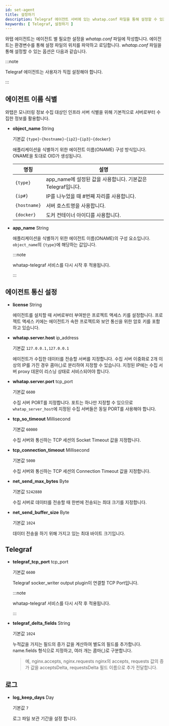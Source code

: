 ```yaml
---
id: set-agent
title: 설정하기
description: Telegraf 에이전트 서버에 있는 whatap.conf 파일을 통해 설정할 수 있는 옵션에 대해 알아봅니다.
keywords: [ Telegraf, 설정하기 ]
---
```


와탭 에이전트는 에이전트 별 필요한 설정을 *whatap.conf* 파일에 작성합니다. 에이전트는 환경변수를 통해 설정 파일의 위치를 파악하고 로딩합니다. *whatap.conf* 파일을 통해 설정할 수 있는 옵션은 다음과 같습니다.

:::note

Telegraf 에이전트는 사용자가 직접 설정해야 합니다.

:::

## 에이전트 이름 식별

와탭은 모니터링 정보 수집 대상인 인프라 서버 식별을 위해 기본적으로 서버로부터 수집한 정보를 활용합니다. 


<Agentnamewarning />

* **object_name** <span class='type'>String</span>

  기본값 `{type}`-`{hostname}`-`{ip2}`-`{ip3}`-`{docker}`

  애플리케이션을 식별하기 위한 에이전트 이름(ONAME) 구성 방식입니다. ONAME을 토대로 OID가 생성됩니다.

  | 명칭       | 설명                                                        |
  | ---------- | ----------------------------------------------------------- |
  | `{type}`     | app_name에 설정된 값을 사용합니다. 기본값은 Telegraf입니다. |
  | `{ip#}`      | IP를 나누었을 때 #번째 자리를 사용합니다.                   |
  | `{hostname}` | 서버 호스트명을 사용합니다.                                 |
  | `{docker}`   | 도커 컨테이너 아이디를 사용합니다.                          |

* **app_name** <span class='type'>String</span>

  애플리케이션을 식별하기 위한 에이전트 이름(ONAME)의 구성 요소입니다. `object_name`의 `{type}`에 해당하는 값입니다.

  :::note

  whatap-telegraf 서비스를 다시 시작 후 적용됩니다.

  :::

## 에이전트 통신 설정

* **license** <span class='type'>String</span>

  에이전트를 설치할 때 서버로부터 부여받은 프로젝트 액세스 키를 설정합니다. 프로젝트 액세스 키에는 에이전트가 속한 프로젝트와 보안 통신을 위한 암호 키를 포함하고 있습니다.

* **whatap.server.host** <span class='type'>ip_address</span>

  기본값 `127.0.0.1,127.0.0.1`

  에이전트가 수집한 데이터를 전송할 서버를 지정합니다. 수집 서버 이중화로 2개 이상의 IP를 가진 경우 콤마(,)로 분리하여 지정할 수 있습니다. 지정된 IP에는 수집 서버 proxy 데몬이 리스닝 상태로 서비스되어야 합니다.

* **whatap.server.port** <span class='type'>tcp_port</span>

  기본값 `6600`

  수집 서버 PORT를 지정합니다. 포트는 하나만 지정할 수 있으므로 `whatap_server_host`에 지정된 수집 서버들은 동일 PORT를 사용해야 합니다.

* **tcp_so_timeout** <span class='type'>Millisecond</span>

  기본값 `60000`

  수집 서버와 통신하는 TCP 세션의 Socket Timeout 값을 지정합니다.

* **tcp_connection_timeout** <span class='type'>Millisecond</span>

  기본값 `5000`

  수집 서버와 통신하는 TCP 세션의 Connection Timeout 값을 지정합니다.

* **net_send_max_bytes** <span class='type'>Byte</span>

  기본값 `5242880`

  수집 서버로 데이터를 전송할 때 한번에 전송되는 최대 크기를 지정합니다.

* **net_send_buffer_size** <span class='type'>Byte</span>

  기본값 `1024`

  데이터 전송을 하기 위해 가지고 있는 최대 바이트 크기입니다. 

## Telegraf

* **telegraf_tcp_port** <span class='type'>tcp_port</span>

  기본값 `6600`

  Telegraf socker_writer output plugin이 연결할 TCP Port입니다.

  :::note

  whatap-telegraf 서비스를 다시 시작 후 적용됩니다.

  :::

* **telegraf_delta_fields** <span class='type'>String</span>

  기본값 `1024`

  누적값을 가지는 필드의 증가 값을 계산하여 별도의 필드를 추가합니다. name.fields 형식으로 지정하고, 여러 개는 콤마(,)로 구분합니다.

  > 예, nginx.accepts, nginx.requests nginx의 accepts, requests 값의 증가 값을 acceptsDelta, requestsDelta 필드 이름으로 추가 전달합니다.

## 로그

* **log_keep_days** <span class='type'>Day</span>

  기본값 `7`

  로그 파일 보관 기간을 설정 합니다.
